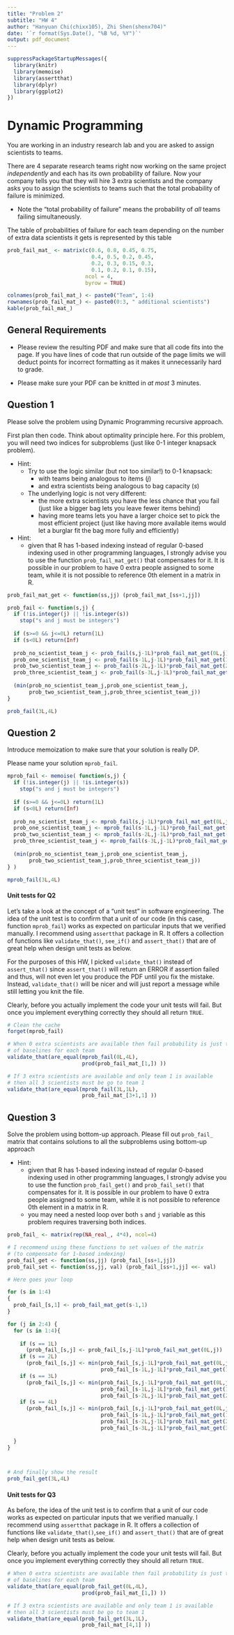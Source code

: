 ---
title: "Problem 2"
subtitle: "HW 4"
author: "Hanyuan Chi(chixx105), Zhi Shen(shenx704)"
date: '`r format(Sys.Date(), "%B %d, %Y")`'
output: pdf_document
---

```{r}
suppressPackageStartupMessages({
  library(knitr)
  library(memoise)
  library(assertthat)
  library(dplyr)
  library(ggplot2)
})
```

# Dynamic Programming

You are working in an industry research lab and you are asked to assign scientists to teams.

There are 4 separate research teams right now working on the same project *independently* and each has its own probability of failure. Now your company tells you that they will hire 3 extra scientists and the company asks you to assign the scientists to teams such that the total probability of failure is minimized.

* Note the "total probability of failure" means the probability of *all* teams failing simultaneously.

The table of probabilities of failure for each team depending on the number of extra data scientists it gets is represented by this table

```{r}
prob_fail_mat_ <- matrix(c(0.6, 0.8, 0.45, 0.75,
                           0.4, 0.5, 0.2, 0.45,
                           0.2, 0.3, 0.15, 0.3,
                           0.1, 0.2, 0.1, 0.15),
                         ncol = 4,
                         byrow = TRUE)

colnames(prob_fail_mat_) <- paste0("Team", 1:4)
rownames(prob_fail_mat_) <- paste0(0:3, " additional scientists")
kable(prob_fail_mat_)
```

## General Requirements

* Please review the resulting PDF and make sure that all code fits into the page. If you have lines of code that run outside of the page limits we will deduct points for incorrect formatting as it makes it unnecessarily hard to grade.

* Please make sure your PDF can be knitted in *at most* 3 minutes.


## Question 1 

Please solve the problem using Dynamic Programming recursive approach.

First plan then code. Think about optimality principle here. For this problem, you will need two indices for subproblems (just like 0-1 integer knapsack problem).

* Hint:
    - Try to use the logic similar (but not too similar!) to 0-1 knapsack:
        * with teams being analogous to items ($j$)
        * and extra scientists being analogous to bag capacity ($s$)
    - The underlying logic is not very different:
        * the more extra scientists you have the less chance that you fail (just like a bigger bag lets you leave fewer items behind)
        * having more teams lets you have a larger choice set to pick the most efficient project (just like having more available items would let a burglar fit the bag more fully and efficiently)

* Hint:
    - given that R has 1-based indexing instead of regular 0-based indexing used in other programming languages, I strongly advise you to use the function `prob_fail_mat_get()` that compensates for it. It is possible in our problem to have 0 extra people assigned to some team, while it is not possible to reference 0th element in a matrix in R.

    

```{r}
prob_fail_mat_get <- function(ss,jj) (prob_fail_mat_[ss+1,jj])

prob_fail <- function(s,j) {
  if (!is.integer(j) || !is.integer(s))
    stop("s and j must be integers")
  
  if (s>=0 && j<=0L) return(1L)
  if (s<0L) return(Inf)
  
  prob_no_scientist_team_j <- prob_fail(s,j-1L)*prob_fail_mat_get(0L,j)
  prob_one_scientist_team_j <- prob_fail(s-1L,j-1L)*prob_fail_mat_get(1L,j)
  prob_two_scientist_team_j <- prob_fail(s-2L,j-1L)*prob_fail_mat_get(2L,j)
  prob_three_scientist_team_j <- prob_fail(s-3L,j-1L)*prob_fail_mat_get(3L,j)
  
  (min(prob_no_scientist_team_j,prob_one_scientist_team_j,
       prob_two_scientist_team_j,prob_three_scientist_team_j))
}

prob_fail(3L,4L)
```

## Question 2

Introduce memoization to make sure that your solution is really DP.

Please name your solution `mprob_fail`.

```{r}
mprob_fail <- memoise( function(s,j) {
  if (!is.integer(j) || !is.integer(s))
    stop("s and j must be integers")
  
  if (s>=0 && j<=0L) return(1L)
  if (s<0L) return(Inf)
  
  prob_no_scientist_team_j <- mprob_fail(s,j-1L)*prob_fail_mat_get(0L,j)
  prob_one_scientist_team_j <- mprob_fail(s-1L,j-1L)*prob_fail_mat_get(1L,j)
  prob_two_scientist_team_j <- mprob_fail(s-2L,j-1L)*prob_fail_mat_get(2L,j)
  prob_three_scientist_team_j <- mprob_fail(s-3L,j-1L)*prob_fail_mat_get(3L,j)
  
  (min(prob_no_scientist_team_j,prob_one_scientist_team_j,
       prob_two_scientist_team_j,prob_three_scientist_team_j))
} )

mprob_fail(3L,4L)
```

#### Unit tests for Q2

Let's take a look at the concept of a "unit test" in software engineering.
The idea of the unit test is to confirm that a unit of our code (in this case, function `mprob_fail`) works as expected on particular inputs that we verified manually. I recommend using `assertthat` package in R. It offers a collection of functions like `validate_that()`, `see_if()` and `assert_that()` that are of great help when design unit tests as below.

For the purposes of this HW, I picked `validate_that()` instead of `assert_that()` since `assert_that()` will return an ERROR if assertion failed and thus, will not even let you produce the PDF until you fix the mistake. Instead, `validate_that()` will be nicer and will just report a message while still letting you knit the file.

Clearly, before you actually implement the code your unit tests will fail. But once you implement everything correctly they should all return `TRUE`.

```{r, results='hold'}
# Clean the cache
forget(mprob_fail)

# When 0 extra scientists are available then fail probability is just the product
# of baselines for each team
validate_that(are_equal(mprob_fail(0L,4L),
                        prod(prob_fail_mat_[1,]) ))

# If 3 extra scientists are available and only team 1 is available
# then all 3 scientists must be go to team 1
validate_that(are_equal(mprob_fail(3L,1L),
                        prob_fail_mat_[3+1,1] ))
```

## Question 3

Solve the problem using bottom-up approach.
Please fill out `prob_fail_` matrix that contains solutions to all the subproblems using bottom-up approach

* Hint:
    - given that R has 1-based indexing instead of regular 0-based indexing used in other programming languages, I strongly advise you to use the function `prob_fail_get()` and `prob_fail_set()` that compensates for it. It is possible in our problem to have 0 extra people assigned to some team, while it is not possible to reference 0th element in a matrix in R.
    - you may need a nested loop over both `s` and `j` variable as this problem requires traversing both indices.


```{r}
prob_fail_ <- matrix(rep(NA_real_, 4*4), ncol=4)

# I recommend using these functions to set values of the matrix
# (to compensate for 1-based indexing)
prob_fail_get <- function(ss,jj) (prob_fail_[ss+1,jj])
prob_fail_set <- function(ss,jj, val) (prob_fail_[ss+1,jj] <<- val)

# Here goes your loop

for (s in 1:4)
{
  prob_fail_[s,1] <- prob_fail_mat_get(s-1,1)
}

for (j in 2:4) {
  for (s in 1:4){
    
    if (s == 1L) 
      (prob_fail_[s,j] <- prob_fail_[s,j-1L]*prob_fail_mat_get(0L,j))
    if (s == 2L)  
      (prob_fail_[s,j] <- min(prob_fail_[s,j-1L]*prob_fail_mat_get(0L,j),
                              prob_fail_[s-1L,j-1L]*prob_fail_mat_get(1L,j)))
    if (s == 3L)
      (prob_fail_[s,j] <- min(prob_fail_[s,j-1L]*prob_fail_mat_get(0L,j),
                              prob_fail_[s-1L,j-1L]*prob_fail_mat_get(1L,j),
                              prob_fail_[s-2L,j-1L]*prob_fail_mat_get(2L,j)))
    if (s == 4L)
      (prob_fail_[s,j] <- min(prob_fail_[s,j-1L]*prob_fail_mat_get(0L,j),
                              prob_fail_[s-1L,j-1L]*prob_fail_mat_get(1L,j),
                              prob_fail_[s-2L,j-1L]*prob_fail_mat_get(2L,j),
                              prob_fail_[s-3L,j-1L]*prob_fail_mat_get(3L,j)))
    
  }
}



# And finally show the result
prob_fail_get(3L,4L)
```

#### Unit tests for Q3

As before, the idea of the unit test is to confirm that a unit of our code works as expected on particular inputs that we verified manually. I recommend using `assertthat` package in R. It offers a collection of functions like `validate_that()`,`see_if()` and `assert_that()` that are of great help when design unit tests as below.

Clearly, before you actually implement the code your unit tests will fail. But once you implement everything correctly they should all return `TRUE`.

```{r, results='hold'}
# When 0 extra scientists are available then fail probability is just the product
# of baselines for each team
validate_that(are_equal(prob_fail_get(0L,4L),
                        prod(prob_fail_mat_[1,]) ))

# If 3 extra scientists are available and only team 1 is available
# then all 3 scientists must be go to team 1
validate_that(are_equal(prob_fail_get(3L,1L),
                        prob_fail_mat_[4,1] ))
```
